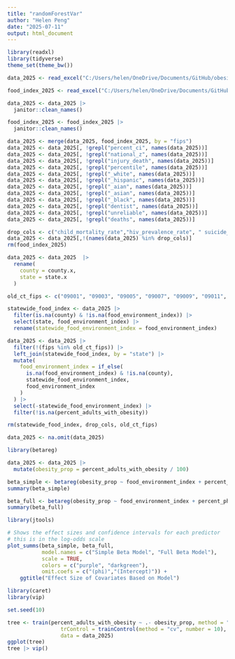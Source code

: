 ```yaml
---
title: "randomForestVar"
author: "Helen Peng"
date: "2025-07-11"
output: html_document
---
```


```r
library(readxl)
library(tidyverse)
theme_set(theme_bw())

data_2025 <- read_excel("C:/Users/helen/OneDrive/Documents/GitHub/obesity-capstone/Peng/2025_data.xlsx", sheet = "Additional Measure Data", skip = 1)

food_index_2025 <- read_excel("C:/Users/helen/OneDrive/Documents/GitHub/obesity-capstone/Peng/2025_data.xlsx", sheet = "Select Measure Data", skip = 1)

data_2025 <- data_2025 |> 
  janitor::clean_names() 

food_index_2025 <- food_index_2025 |> 
  janitor::clean_names() 

data_2025 <- merge(data_2025, food_index_2025, by = "fips") 
data_2025 <- data_2025[, !grepl("percent_ci", names(data_2025))]
data_2025 <- data_2025[, !grepl("national_z", names(data_2025))]
data_2025 <- data_2025[, !grepl("injury_death", names(data_2025))]
data_2025 <- data_2025[, !grepl("percentile", names(data_2025))]
data_2025 <- data_2025[, !grepl("_white", names(data_2025))]
data_2025 <- data_2025[, !grepl("_hispanic", names(data_2025))]
data_2025 <- data_2025[, !grepl("_aian", names(data_2025))]
data_2025 <- data_2025[, !grepl("_asian", names(data_2025))]
data_2025 <- data_2025[, !grepl("_black", names(data_2025))]
data_2025 <- data_2025[, !grepl("dentist", names(data_2025))]
data_2025 <- data_2025[, !grepl("unreliable", names(data_2025))]
data_2025 <- data_2025[, !grepl("deaths", names(data_2025))]

drop_cols <- c("child_mortality_rate","hiv_prevalence_rate", " suicide_rate_age_adjusted", "crude_rate","teen_birth_rate","chlamydia_rate","number_chlamydia_cases", "drug_overdose_mortality_rate","other_primary_care_provider_rate", "other_primary_care_provider_ratio","percent_census_participation", "average_grade_performance_252", " average_grade_performance_246","cohort_size","gender_pay_gap","segregation_index_287","homicide_rate","motor_vehicle_mortality_rate", "percent_disconnected_youth","firearm_fatalities_rate","percent_lacking_support", "percent_low_birth_weight","number_primary_care_physicians","primary_care_physicians_ratio","primary_care_physicians_rate","number_mental_health_providers", "mental_health_provider_rate", "mental_health_provider_ratio", "visits_per_service_area_population", "presence_of_water_violation","average_daily_pm2_5", "state.y","county.y", "percent_with_annual_mammogram", "preventable_hospitalization_rate", "years_of_potential_life_lost_rate","number_firearm_fatalities","child_care_centers_per_1_000_children", "number_firearm_fatalities", "number_child_care_centers","spending_per_pupil","segregation_index_258","high_school_graduation_rate","average_grade_performance_246","disaster_declarations","weeks_in_moderate_or_greater_drought", "life_expectancy", "severe_housing_cost_burden")
data_2025 <- data_2025[,!(names(data_2025) %in% drop_cols)]
rm(food_index_2025)

data_2025 <- data_2025  |> 
  rename(
    county = county.x,
    state = state.x
  )

old_ct_fips <- c("09001", "09003", "09005", "09007", "09009", "09011", "09013", "09015")  

statewide_food_index <- data_2025 |> 
  filter(is.na(county) & !is.na(food_environment_index)) |> 
  select(state, food_environment_index) |> 
  rename(statewide_food_environment_index = food_environment_index)

data_2025 <- data_2025 |> 
  filter(!(fips %in% old_ct_fips)) |> 
  left_join(statewide_food_index, by = "state") |> 
  mutate(
    food_environment_index = if_else(
      is.na(food_environment_index) & !is.na(county),
      statewide_food_environment_index,
      food_environment_index
    )
  ) |> 
  select(-statewide_food_environment_index) |> 
  filter(!is.na(percent_adults_with_obesity))

rm(statewide_food_index, drop_cols, old_ct_fips)     

data_2025 <- na.omit(data_2025)
```

```r
library(betareg)

data_2025 <- data_2025 |> 
  mutate(obesity_prop = percent_adults_with_obesity / 100)

beta_simple <- betareg(obesity_prop ~ food_environment_index + percent_physically_inactive, data = data_2025)
summary(beta_simple)

beta_full <- betareg(obesity_prop ~ food_environment_index + percent_physically_inactive + median_household_income + days_above_90f + percent_with_access_to_parks + percent_unemployed + percent_some_college + percent_completed_high_school + traffic_volume + percent_rural + percent_severe_housing_problems, data = data_2025)
summary(beta_full)

library(jtools)

# Shows the effect sizes and confidence intervals for each predictor
# this is in the log-odds scale
plot_summs(beta_simple, beta_full, 
           model.names = c("Simple Beta Model", "Full Beta Model"),
           scale = TRUE,
           colors = c("purple", "darkgreen"),
           omit.coefs = c("(phi)","(Intercept)")) +
    ggtitle("Effect Size of Covariates Based on Model") 
```

```r
library(caret)
library(vip)

set.seed(10)

tree <- train(percent_adults_with_obesity ~ .- obesity_prop, method = "rpart", tuneLength = 20,
                 trControl = trainControl(method = "cv", number = 10),
                 data = data_2025)
ggplot(tree)
tree |> vip()
```

